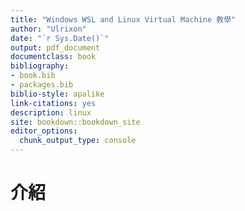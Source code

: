 ```yaml
--- 
title: "Windows WSL and Linux Virtual Machine 教學"
author: "Ulrixon"
date: "`r Sys.Date()`"
output: pdf_document
documentclass: book
bibliography:
- book.bib
- packages.bib
biblio-style: apalike
link-citations: yes
description: linux
site: bookdown::bookdown_site
editor_options: 
  chunk_output_type: console
---
```


# 介紹


